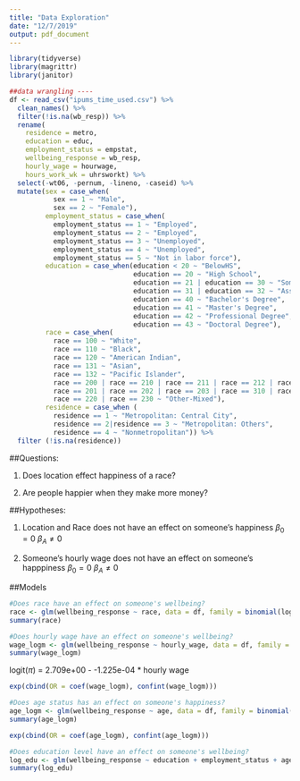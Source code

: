 ```yaml
---
title: "Data Exploration"
date: "12/7/2019"
output: pdf_document
---
```


```r
library(tidyverse)
library(magrittr)
library(janitor)
```

```r
##data wrangling ----
df <- read_csv("ipums_time_used.csv") %>% 
  clean_names() %>%
  filter(!is.na(wb_resp)) %>%
  rename(
    residence = metro, 
    education = educ, 
    employment_status = empstat,
    wellbeing_response = wb_resp,
    hourly_wage = hourwage, 
    hours_work_wk = uhrsworkt) %>% 
  select(-wt06, -pernum, -lineno, -caseid) %>%
  mutate(sex = case_when(
           sex == 1 ~ "Male",
           sex == 2 ~ "Female"),
         employment_status = case_when(
           employment_status == 1 ~ "Employed",
           employment_status == 2 ~ "Employed", 
           employment_status == 3 ~ "Unemployed",
           employment_status == 4 ~ "Unemployed",
           employment_status == 5 ~ "Not in labor force"),
         education = case_when(education < 20 ~ "BelowHS",
                               education == 20 ~ "High School",
                               education == 21 | education == 30 ~ "Some College",
                               education == 31 | education == 32 ~ "Associate Degree",
                               education == 40 ~ "Bachelor's Degree",
                               education == 41 ~ "Master's Degree",
                               education == 42 ~ "Professional Degree",
                               education == 43 ~ "Doctoral Degree"),
         race = case_when(
           race == 100 ~ "White",
           race == 110 ~ "Black",
           race == 120 ~ "American Indian",
           race == 131 ~ "Asian",
           race == 132 ~ "Pacific Islander", 
           race == 200 | race == 210 | race == 211 | race == 212 | race == 300 | race == 400 ~ "Black-Mixed", 
           race == 201 | race == 202 | race == 203 | race == 310 | race == 320 ~ "White-Mixed",
           race == 220 | race == 230 ~ "Other-Mixed"),
         residence = case_when (
           residence == 1 ~ "Metropolitan: Central City",
           residence == 2|residence == 3 ~ "Metropolitan: Others", 
           residence == 4 ~ "Nonmetropolitan")) %>% 
  filter (!is.na(residence))
```

##Questions: 

1. Does location effect happiness of a race? 

2. Are people happier when they make more money? 

##Hypotheses: 

1. Location and Race does not have an effect on someone's happiness 
$\beta{_0} = 0$
$\beta{_A} \neq 0$ 

2. Someone's hourly wage does not have an effect on someone's happpiness 
$\beta{_0} = 0$
$\beta{_A} \neq 0$ 

##Models  

```r
#Does race have an effect on someone's wellbeing? 
race <- glm(wellbeing_response ~ race, data = df, family = binomial(logit))
summary(race)
```

```r
#Does hourly wage have an effect on someone's wellbeing? 
wage_logm <- glm(wellbeing_response ~ hourly_wage, data = df, family = binomial(logit))
summary(wage_logm)
```

logit($\pi$) = 2.709e+00 - -1.225e-04 * hourly wage 

```r
exp(cbind(OR = coef(wage_logm), confint(wage_logm)))
```


```r
#Does age status has an effect on someone's happiness? 
age_logm <- glm(wellbeing_response ~ age, data = df, family = binomial(logit))
summary(age_logm)
```

```r
exp(cbind(OR = coef(age_logm), confint(age_logm)))
```

```r
#Does education level have an effect on someone's wellbeing? 
log_edu <- glm(wellbeing_response ~ education + employment_status + age + race + residence + hours_work_wk, data = df, family = binomial(logit))
summary(log_edu)
```

